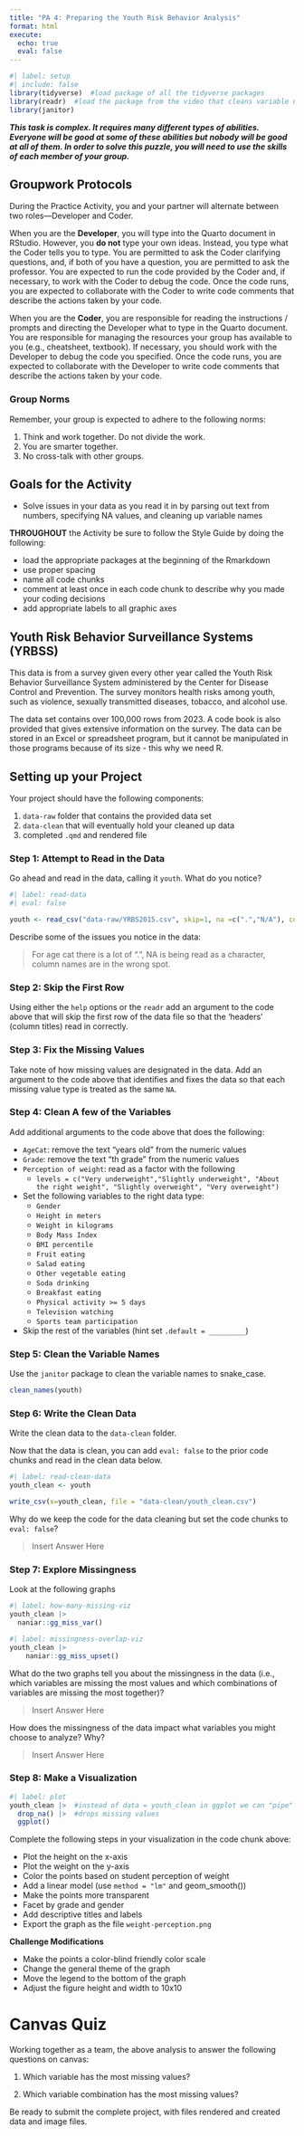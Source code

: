 ```yaml
---
title: "PA 4: Preparing the Youth Risk Behavior Analysis"
format: html
execute: 
  echo: true
  eval: false
---
```


```r
#| label: setup
#| include: false
library(tidyverse)  #load package of all the tidyverse packages
library(readr)  #load the package from the video that cleans variable names
library(janitor)
```

<!-- United States Department of Health and Human Services. Centers for Disease Control and Prevention. CDC Youth Risk Behavior Surveillance System (YRBSS) National Datasets, 1991-2021: YRBS_2021_national.csv. Ann Arbor, MI: Inter-university Consortium for Political and Social Research [distributor], 2025-02-04. https://doi.org/10.3886/E217921V1-168641 -->

***This task is complex. It requires many different types of abilities. Everyone will be good at some of these abilities but nobody will be good at all of them. In order to solve this puzzle, you will need to use the skills of each member of your group.***

## Groupwork Protocols

During the Practice Activity, you and your partner will alternate between two roles---Developer and Coder.

When you are the **Developer**, you will type into the Quarto document in RStudio. However, you **do not** type your own ideas. Instead, you type what the Coder tells you to type. You are permitted to ask the Coder clarifying questions, and, if both of you have a question, you are permitted to ask the professor. You are expected to run the code provided by the Coder and, if necessary, to work with the Coder to debug the code. Once the code runs, you are expected to collaborate with the Coder to write code comments that describe the actions taken by your code.

When you are the **Coder**, you are responsible for reading the instructions / prompts and directing the Developer what to type in the Quarto document. You are responsible for managing the resources your group has available to you (e.g., cheatsheet, textbook). If necessary, you should work with the Developer to debug the code you specified. Once the code runs, you are expected to collaborate with the Developer to write code comments that describe the actions taken by your code.

### Group Norms

Remember, your group is expected to adhere to the following norms:

1.  Think and work together. Do not divide the work.
2.  You are smarter together.
3.  No cross-talk with other groups.

## Goals for the Activity

-   Solve issues in your data as you read it in by parsing out text from numbers, specifying NA values, and cleaning up variable names

**THROUGHOUT** the Activity be sure to follow the Style Guide by doing the following:

-   load the appropriate packages at the beginning of the Rmarkdown\
-   use proper spacing\
-   name all code chunks\
-   comment at least once in each code chunk to describe why you made your coding decisions\
-   add appropriate labels to all graphic axes

## Youth Risk Behavior Surveillance Systems (YRBSS)

This data is from a survey given every other year called the Youth Risk Behavior Surveillance System administered by the Center for Disease Control and Prevention. The survey monitors health risks among youth, such as violence, sexually transmitted diseases, tobacco, and alcohol use.

The data set contains over 100,000 rows from 2023. A code book is also provided that gives extensive information on the survey. The data can be stored in an Excel or spreadsheet program, but it cannot be manipulated in those programs because of its size - this why we need R.

<!-- The partner who most recently watched an Avengers movies is the  -->

<!-- Developer (typing and listening to instructions from the Coder! -->

## Setting up your Project

Your project should have the following components:

1.  `data-raw` folder that contains the provided data set\
2.  `data-clean` that will eventually hold your cleaned up data\
3.  completed `.qmd` and rendered file

### Step 1: Attempt to Read in the Data

Go ahead and read in the data, calling it `youth`. What do you notice?

```r
#| label: read-data
#| eval: false

youth <- read_csv("data-raw/YRBS2015.csv", skip=1, na =c(".","N/A"), col_types = list(AgeCat = "n", Grade = "n", `Perception of weight` = col_factor(levels = c("Very underweight","Slightly underweight", "About the right weight", "Slightly overweight", "Very overweight")), Gender = "c", `Height in meters` = "d", `Weight in kilograms` = "d", `Body Mass Index` = "d", `BMI percentile` = "n", `Fruit eating` = "c", `Salad eating` = "c", `Other vegetable eating` = "c", `Soda drinking` = "c", `Breakfast eating` = "n", `Physical activity >= 5 days` = "n", `Television watching` = "c", `Sports team participation` = "n", .default = "?"))
```

Describe some of the issues you notice in the data:

> For age cat there is a lot of ".", NA is being read as a character, column names are in the wrong spot.

### Step 2: Skip the First Row

Using either the `help` options or the `readr` add an argument to the code above that will skip the first row of the data file so that the 'headers' (column titles) read in correctly.

### Step 3: Fix the Missing Values

Take note of how missing values are designated in the data. Add an argument to the code above that identifies and fixes the data so that each missing value type is treated as the same `NA`.


<!-- Change roles (Developer becomes Coder)! -->

### Step 4: Clean A few of the Variables

Add additional arguments to the code above that does the following:

-   `AgeCat`: remove the text "years old" from the numeric values\
-   `Grade`: remove the text "th grade" from the numeric values\
-   `Perception of weight`: read as a factor with the following
    -   `levels = c("Very underweight","Slightly underweight", "About the right weight", "Slightly overweight", "Very overweight")`
-   Set the following variables to the right data type:
    -   `Gender`\
    -   `Height in meters`\
    -   `Weight in kilograms`\
    -   `Body Mass Index`
    -   `BMI percentile`\
    -   `Fruit eating`\
    -   `Salad eating`
    -   `Other vegetable eating`
    -   `Soda drinking`
    -   `Breakfast eating`
    -   `Physical activity >= 5 days`
    -   `Television watching`
    -   `Sports team participation`\
-   Skip the rest of the variables (hint set `.default = _________`)

<!-- Change roles (Developer becomes Coder)! -->

### Step 5: Clean the Variable Names

Use the `janitor` package to clean the variable names to snake_case.
```r
clean_names(youth)
```


### Step 6: Write the Clean Data

Write the clean data to the `data-clean` folder.

Now that the data is clean, you can add `eval: false` to the prior code chunks and read in the clean data below.

```r
#| label: read-clean-data
youth_clean <- youth

write_csv(x=youth_clean, file = "data-clean/youth_clean.csv")
```

Why do we keep the code for the data cleaning but set the code chunks to `eval: false`?

> Insert Answer Here

<!-- Change roles (Developer becomes Coder)! -->

### Step 7: Explore Missingness

Look at the following graphs

```r
#| label: how-many-missing-viz
youth_clean |> 
  naniar::gg_miss_var()
```

```r
#| label: missingness-overlap-viz
youth_clean |> 
    naniar::gg_miss_upset()
```

What do the two graphs tell you about the missingness in the data (i.e., which variables are missing the most values and which combinations of variables are missing the most together)?

> Insert Answer Here

How does the missingness of the data impact what variables you might choose to analyze? Why?

> Insert Answer Here

<!-- Change roles (Developer becomes Coder)! -->

### Step 8: Make a Visualization

```r
#| label: plot  
youth_clean |>  #instead of data = youth_clean in ggplot we can "pipe" our data  
  drop_na() |>  #drops missing values
  ggplot()
```

Complete the following steps in your visualization in the code chunk above:

-   Plot the height on the x-axis\
-   Plot the weight on the y-axis\
-   Color the points based on student perception of weight\
-   Add a linear model (use `method = "lm"` and geom_smooth())
-   Make the points more transparent\
-   Facet by grade and gender\
-   Add descriptive titles and labels\
-   Export the graph as the file `weight-perception.png`

<!-- Change roles (Developer becomes Coder)! -->

**Challenge Modifications**

-   Make the points a color-blind friendly color scale\
-   Change the general theme of the graph\
-   Move the legend to the bottom of the graph\
-   Adjust the figure height and width to 10x10

# Canvas Quiz

Working together as a team, the above analysis to answer the following questions on canvas:

1.  Which variable has the most missing values?

2.  Which variable combination has the most missing values?

Be ready to submit the complete project, with files rendered and created data and image files.
